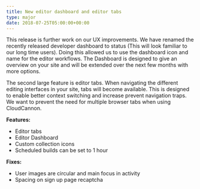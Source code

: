 ```yaml
---
title: New editor dashboard and editor tabs
type: major
date: 2018-07-25T05:00:00+00:00
---
```


This release is further work on our UX improvements. We have renamed the recently released developer dashboard to status (This will look familiar to our long time users). Doing this allowed us to use the dashboard icon and name for the editor workflows. The Dashboard is designed to give an overview on your site and will be extended over the next few months with more options.

The second large feature is editor tabs. When navigating the different editing interfaces in your site, tabs will become available. This is designed to enable better context switching and increase prevent navigation traps. We want to prevent the need for multiple browser tabs when using CloudCannon.

**Features:**

* Editor tabs
* Editor Dashboard
* Custom collection icons
* Scheduled builds can be set to 1 hour

**Fixes:**

* User images are circular and main focus in activity
* Spacing on sign up page recaptcha